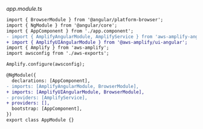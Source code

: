 _app.module.ts_

```diff
import { BrowserModule } from '@angular/platform-browser';
import { NgModule } from '@angular/core';
import { AppComponent } from './app.component';
- import { AmplifyAngularModule, AmplifyService } from 'aws-amplify-angular';
+ import { AmplifyUIAngularModule } from '@aws-amplify/ui-angular';
import { Amplify } from 'aws-amplify';
import awsconfig from './aws-exports';

Amplify.configure(awsconfig);

@NgModule({
  declarations: [AppComponent],
- imports: [AmplifyAngularModule, BrowserModule],
+ imports: [AmplifyUIAngularModule, BrowserModule],
- providers: [AmplifyService],
+ providers: [],
  bootstrap: [AppComponent],
})
export class AppModule {}
```
